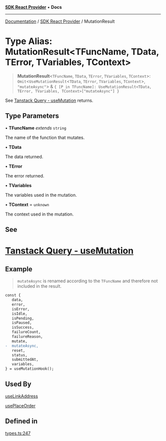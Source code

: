 [**SDK React Provider**](../index.mdx) • **Docs**

***

[Documentation](../../index.mdx) / [SDK React Provider](../index.mdx) / MutationResult

# Type Alias: MutationResult\<TFuncName, TData, TError, TVariables, TContext\>

> **MutationResult**\<`TFuncName`, `TData`, `TError`, `TVariables`, `TContext`\>: `Omit`\<`UseMutationResult`\<`TData`, `TError`, `TVariables`, `TContext`\>, `"mutateAsync"`\> & `{ [P in TFuncName]: UseMutationResult<TData, TError, TVariables, TContext>["mutateAsync"] }`

See [Tanstack Query - useMutation](https://tanstack.com/query/latest/docs/framework/react/reference/useMutation) returns.

## Type Parameters

• **TFuncName** *extends* `string`

The name of the function that mutates.

• **TData**

The data returned.

• **TError**

The error returned.

• **TVariables**

The variables used in the mutation.

• **TContext** = `unknown`

The context used in the mutation.

## See

# [Tanstack Query - useMutation](https://tanstack.com/query/latest/docs/framework/react/reference/useMutation)

## Example

> `mutateAsync` is renamed according to the `TFuncName` and therefore not included in the result.
```diff
const {
   data,
   error,
   isError,
   isIdle,
   isPending,
   isPaused,
   isSuccess,
   failureCount,
   failureReason,
   mutate,
-  mutateAsync,
   reset,
   status,
   submittedAt,
   variables,
} = useMutationHook();
 ```

## Used By

[useLinkAddress](../functions/useLinkAddress.mdx)

[usePlaceOrder](../functions/usePlaceOrder.mdx)

## Defined in

[types.ts:247](https://github.com/monerium/js-monorepo/blob/1f07b3662d18c631941e215c70068d205e95c304/packages/sdk-react-provider/src/lib/types.ts#L247)
